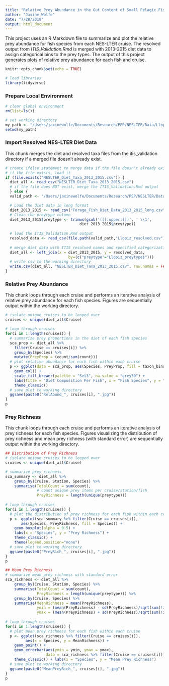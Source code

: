 ```yaml
---
title: "Relative Prey Abundance in the Gut Content of Small Pelagic Fish along the Northeast Shelf"
author: "Jaxine Wolfe"
date: "7/28/2019"
output: html_document
---
```


This project uses an R Markdown file to summarize and plot the relative prey abundance for fish species from each NES-LTER cruise. The resolved output from *ITIS_Validation.Rmd* is merged with 2013-2015 diet data to assign categorical bins to the prey types. The output of this project generates plots of relative prey abundance for each fish and cruise.  

```r
knitr::opts_chunk$set(echo = TRUE)

# load libraries
library(tidyverse)

```

### Prepare Local Environment
```r
# clear global environment
rm(list=ls())

# set working directory
my_path <- "/Users/jaxinewolfe/Documents/Research/PEP/NESLTER/Data/LlopizLab/Abundance"
setwd(my_path)

```

### Import Resolved NES-LTER Diet Data

This chunk merges the diet and resolved taxa files from the itis_validation directory if a merged file doesn't already exist. 

```r

# create ifelse statement to merge data if the file doesn't already exist
# if the file exists, load it
if (file.exists("NESLTER_Diet_Taxa_2013_2015.csv")) {
  diet_all <- read_csv("NESLTER_Diet_Taxa_2013_2015.csv")
  # if the file does NOT exist, merge the ITIS_Validation.Rmd output
  } else { 
  valid_path <- "/Users/jaxinewolfe/Documents/Research/PEP/NESLTER/Data/LlopizLab/Abundance/itis_validation"

  # Load the diet data in long format
  diet_2013_2015 <- read_csv("Forage_Fish_Diet_Data_2013_2015_long.csv")
  # Clean the preytype column
  diet_2013_2015$preytype <- trimws(gsub('([[:upper:]])', ' \\1',
                                 diet_2013_2015$preytype))
  
  # load the ITIS_Validation.Rmd output
  resolved_data <- read_csv(file.path(valid_path,"Llopiz_resolved.csv"))
  
  # merge diet data with ITIS resolved names and specified categorizations
  diet_all <- left_join(x = diet_2013_2015, y = resolved_data,
                            by=(c("preytype"="Llopiz_preytypes")))
  # write csv to the working directory
  write.csv(diet_all, "NESLTER_Diet_Taxa_2013_2015.csv", row.names = FALSE)
}

```

### Relative Prey Abundance

This chunk loops through each cruise and performs an iterative analysis of relative prey abundance for each fish species. Figures are sequentially output within the working directory.

```r

# isolate unique cruises to be looped over
cruises <- unique(diet_all$Cruise)

# loop through cruises
for(i in 1:length(cruises)) {
  # summarize prey proportions in the diet of each fish species
  sca_prop <- diet_all %>%
    filter(Cruise == cruises[i]) %>%
    group_by(Species) %>%
    mutate(PreyProp = (count/sum(count)))
  # plot relative abundance for each fish within each cruise
  p <- ggplot(data = sca_prop, aes(Species, PreyProp, fill = taxon_bins)) +
    geom_col() +
    scale_fill_brewer(palette = "Set3", na.value = "grey50") +
    labs(title = "Diet Composition Per Fish", x = "Fish Species", y = "Proportion in Diet") +
    theme_classic()
  # save plot to working directory
  ggsave(paste0("RelAbund_", cruises[i], ".jpg"))
}
p
```

### Prey Richness

This chunk loops through each cruise and performs an iterative analysis of prey richness for each fish species. Figures visualizing the distribution of prey richness and mean prey richness (with standard error) are sequentially output within the working directory.

```r
## Distribution of Prey Richness
# isolate unique cruises to be looped over
cruises <- unique(diet_all$Cruise)

# summarize prey richness
sca_summary <- diet_all %>%
    group_by(Cruise, Station, Species) %>%
    summarise(TotalCount = sum(count),
              # count unique prey items per cruise/station/fish
              PreyRichness = length(unique(preytype)))
  
# loop through cruises
for(i in 1:length(cruises)) {
  # plot the distribution of prey richness for each fish within each cruise
  p <- ggplot(sca_summary %>% filter(Cruise == cruises[i]), 
       aes(Species, PreyRichness, fill = Species)) +
    geom_boxplot(alpha = 0.5) + 
    labs(x = "Species", y = "Prey Richness") +
    theme_classic() +
    theme(legend.position="none")
  # save plot to working directory
  ggsave(paste0("PreyRich_", cruises[i], ".jpg"))
}
p

## Mean Prey Richness
# summarize mean prey richness with standard error
sca_richness <- diet_all %>%
    group_by(Cruise, Station, Species) %>%
    summarise(TotalCount = sum(count),
              PreyRichness = length(unique(preytype))) %>%
    group_by(Cruise, Species) %>%
    summarise(MeanRichness = mean(PreyRichness),
              ymin = (mean(PreyRichness) - sd(PreyRichness)/sqrt(sum(!is.na(PreyRichness)))),
              ymax = (mean(PreyRichness) + sd(PreyRichness)/sqrt(sum(!is.na(PreyRichness)))))
  
# loop through cruises
for(i in 1:length(cruises)) {
  # plot mean prey richness for each fish within each cruise
  p <- ggplot(sca_richness %>% filter(Cruise == cruises[i]), 
         aes(x = Species, y = MeanRichness)) + 
    geom_point() +
    geom_errorbar(aes(ymin = ymin, ymax = ymax), 
                  data = sca_richness %>% filter(Cruise == cruises[i])) +
    theme_classic() + labs(x = "Species", y = "Mean Prey Richness")
  # save plot to working directory
  ggsave(paste0("MeanPreyRich_", cruises[i], ".jpg"))
}
p

```


